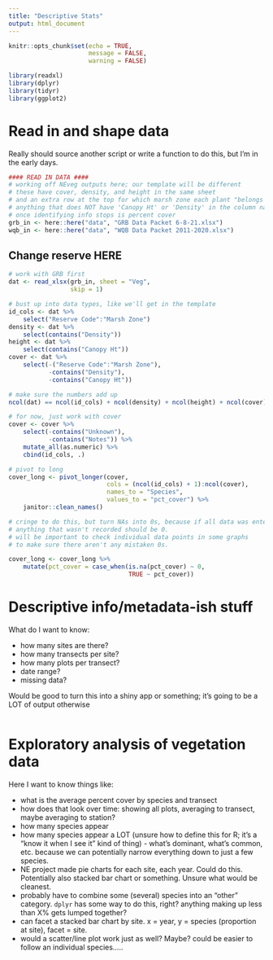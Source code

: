 ```yaml
---
title: "Descriptive Stats"
output: html_document
---
```


```r
knitr::opts_chunk$set(echo = TRUE,
                      message = FALSE,
                      warning = FALSE)
```

```r
library(readxl)
library(dplyr)
library(tidyr)
library(ggplot2)
```

# Read in and shape data  

Really should source another script or write a function to do this, but I'm in the early days.

```r
#### READ IN DATA ####
# working off NEveg outputs here; our template will be different
# these have cover, density, and height in the same sheet
# and an extra row at the top for which marsh zone each plant "belongs to"
# anything that does NOT have 'Canopy Ht' or 'Density' in the column name 
# once identifying info stops is percent cover
grb_in <- here::here("data", "GRB Data Packet 6-8-21.xlsx")
wqb_in <- here::here("data", "WQB Data Packet 2011-2020.xlsx")
```

## Change reserve HERE

```r
# work with GRB first
dat <- read_xlsx(grb_in, sheet = "Veg",
                 skip = 1)
```

```r
# bust up into data types, like we'll get in the template
id_cols <- dat %>% 
    select("Reserve Code":"Marsh Zone")
density <- dat %>% 
    select(contains("Density"))
height <- dat %>% 
    select(contains("Canopy Ht"))
cover <- dat %>% 
    select(-("Reserve Code":"Marsh Zone"),
           -contains("Density"),
           -contains("Canopy Ht"))

# make sure the numbers add up
ncol(dat) == ncol(id_cols) + ncol(density) + ncol(height) + ncol(cover)

# for now, just work with cover
cover <- cover %>% 
    select(-contains("Unknown"),
           -contains("Notes")) %>% 
    mutate_all(as.numeric) %>% 
    cbind(id_cols, .)

# pivot to long
cover_long <- pivot_longer(cover,
                           cols = (ncol(id_cols) + 1):ncol(cover),
                           names_to = "Species",
                           values_to = "pct_cover") %>% 
    janitor::clean_names()

# cringe to do this, but turn NAs into 0s, because if all data was entered properly,
# anything that wasn't recorded should be 0.
# will be important to check individual data points in some graphs
# to make sure there aren't any mistaken 0s.

cover_long <- cover_long %>% 
    mutate(pct_cover = case_when(is.na(pct_cover) ~ 0,
                                 TRUE ~ pct_cover))

```

# Descriptive info/metadata-ish stuff    

What do I want to know:  

+  how many sites are there?  
+  how many transects per site?  
+  how many plots per transect?  
+  date range?  
+  missing data?  

Would be good to turn this into a shiny app or something; it's going to be a LOT of output otherwise  

```r

```


# Exploratory analysis of vegetation data  

Here I want to know things like:  

+  what is the average percent cover by species and transect  
+  how does that look over time: showing all plots, averaging to transect, maybe averaging to station?  
+  how many species appear  
+  how many species appear a LOT (unsure how to define this for R; it's a "know it when I see it" kind of thing) - what's dominant, what's common, etc. because we can potentially narrow everything down to just a few species.  
+  NE project made pie charts for each site, each year. Could do this. Potentially also stacked bar chart or something. Unsure what would be cleanest.  
  +  probably have to combine some (several) species into an "other" category. `dplyr` has some way to do this, right? anything making up less than X% gets lumped together?    
  +  can facet a stacked bar chart by site. x = year, y = species (proportion at site), facet = site.  
  +  would a scatter/line plot work just as well? Maybe? could be easier to follow an individual species.....  
